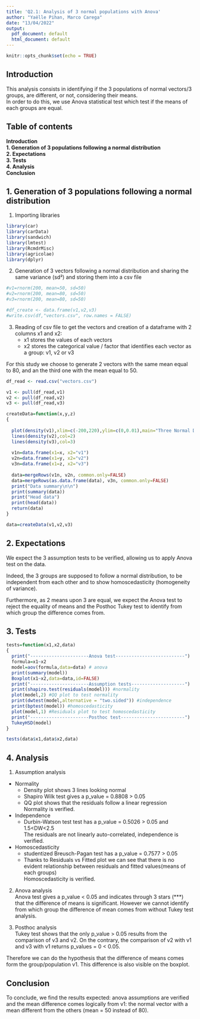 ```yaml
---
title: 'Q2.1: Analysis of 3 normal populations with Anova'
author: "Yaëlle Pihan, Marco Carega"
date: "13/04/2022"
output:
  pdf_document: default
  html_document: default
---
```


```r
knitr::opts_chunk$set(echo = TRUE)
```
## Introduction
This analysis consists in identifying if the 3 populations of normal vectors/3 groups, are different, or not, considering their means.  
In order to do this, we use Anova statistical test which test if the means of each groups are equal.

## Table of contents  
**
Introduction    
1. Generation of 3 populations following a normal distribution  
2. Expectations  
3. Tests  
4. Analysis  
Conclusion     
**  

## 1. Generation of 3 populations following a normal distribution
1. Importing libraries  
```r
library(car)
library(carData)
library(sandwich)
library(lmtest)
library(RcmdrMisc)
library(agricolae)
library(dplyr)
```
2. Generation of 3 vectors following a normal distribution and sharing the same variance (sd²) and storing them into a csv file
```r
#v1=rnorm(200, mean=50, sd=50)
#v2=rnorm(200, mean=80, sd=50)
#v3=rnorm(200, mean=80, sd=50)

#df_create <- data.frame(v1,v2,v3)
#write.csv(df,"vectors.csv", row.names = FALSE)
```

3. Reading of csv file to get the vectors and creation of a dataframe with 2 columns x1 and x2:
    * x1 stores the values of each vectors
    * x2 stores the categorical value / factor that identifies each vector as a group: v1, v2 or v3

For this study we choose to generate 2 vectors with the same mean equal to 80, and an the third one with the mean equal to 50. 

```r
df_read <- read.csv("vectors.csv")

v1 <- pull(df_read,v1)
v2 <- pull(df_read,v2)
v3 <- pull(df_read,v3)

createData=function(x,y,z)
{
  
  plot(density(v1),xlim=c(-200,220),ylim=c(0,0.01),main="Three Normal Distributions")
  lines(density(v2),col=2)
  lines(density(v3),col=3)
  
  v1n=data.frame(x1=x, x2="v1")
  v2n=data.frame(x1=y, x2="v2")
  v3n=data.frame(x1=z, x2="v3")
  
  data=mergeRows(v1n, v2n, common.only=FALSE)
  data=mergeRows(as.data.frame(data), v3n, common.only=FALSE)
  print("Data summary\n\n")
  print(summary(data))
  print("Head data")
  print(head(data))
  return(data)
}

data=createData(v1,v2,v3)
```
## 2. Expectations
We expect the 3 assumption tests to be verified, allowing us to apply Anova test on the data. 

Indeed, the 3 groups are supposed to follow a normal distribution, to be independent from each other and to show homoscedasticity (homogeneity of variance). 

Furthermore, as 2 means upon 3 are equal, we expect the Anova test to reject the equality of means and the Posthoc Tukey test to identify from which group the difference comes from. 

## 3. Tests
```r
tests=function(x1,x2,data)
{
  print("----------------------Anova test--------------------------")
  formula=x1~x2
  model=aov(formula,data=data) # anova
  print(summary(model))
  Boxplot(x1~x2,data=data,id=FALSE)
  print("----------------------Assumption tests--------------------")
  print(shapiro.test(residuals(model))) #normality
  plot(model,2) #QQ plot to test normality
  print(dwtest(model,alternative = "two.sided")) #independence
  print(bptest(model)) #homoscedasticity
  plot(model,1) #Residuals plot to test homoscedasticity
  print("----------------------Posthoc test------------------------")
  TukeyHSD(model)
}

tests(data$x1,data$x2,data)
```
## 4. Analysis  
1. Assumption analysis  
* Normality
  * Density plot shows 3 lines looking normal
  * Shapiro Wilk test gives a p_value = 0.8808 > 0.05
  * QQ plot shows that the residuals follow a linear regression   
Normality is verified.

* Independence  
  * Durbin-Watson test test has a p_value = 0.5026 > 0.05 and 1.5<DW<2.5   
The residuals are not linearly auto-correlated, independence is verified.

* Homoscedasticity  
  * studentized Breusch-Pagan test has a p_value = 0.7577 > 0.05
  * Thanks to Residuals vs Fitted plot we can see that there is no evident relationship between residuals and fitted values(means of each groups)  
Homoscedasticity is verified.

2. Anova analysis  
Anova test gives a p_value < 0.05 and indicates through 3 stars (***) that the difference of means is significant. However we cannot identify from which group the difference of mean comes from without Tukey test analysis.

3. Posthoc analysis  
Tukey test shows that the only p_value > 0.05 results from the comparison of v3 and v2. On the contrary, the comparison of v2 with v1 and v3 with v1 returns p_values = 0 < 0.05.

Therefore we can do the hypothesis that the difference of means comes form the group/population v1. This difference is also visible on the boxplot. 

## Conclusion
To conclude, we find the results expected: anova assumptions are verified and the mean difference comes logically from v1: the normal vector with a mean different from the others (mean = 50 instead of 80).



